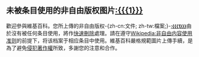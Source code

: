==未被条目使用的非自由版权图片[[:{{{1}}}]]==
歡迎參與維基百科。您所上傳的非自由版权-{zh-cn:文件; zh-tw:檔案;}-<small>'''[[:{{{1}}}]]'''</small>由於沒有被任何条目使用，將作[[Wikipedia:快速删除方针#F6|快速刪除]]處理。請在遵守[[Wikipedia:非自由内容使用准则]]的前提下，将该档案于相应条目中使用。維基百科嚴格規範圖片上傳手續，是為了避免[[Wikipedia:版权常见问题解答|侵犯著作權]]所致，多謝您的注意和合作。<noinclude>{{Documentation}}</noinclude>